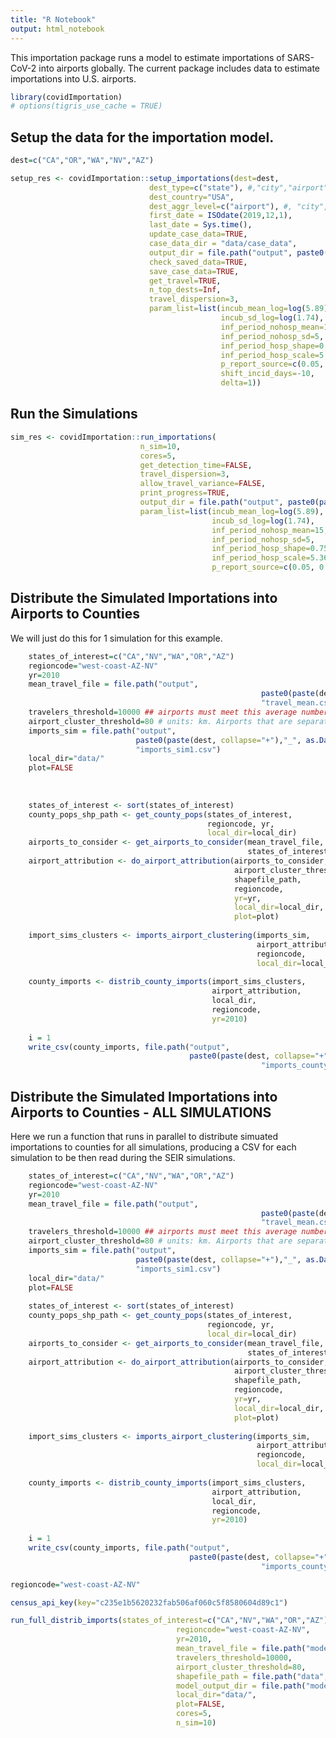 ```yaml
---
title: "R Notebook"
output: html_notebook
---
```


This importation package runs a model to estimate importations of SARS-CoV-2 into airports globally. The current package includes data to estimate importations into U.S. airports.

```r

library(covidImportation)
# options(tigris_use_cache = TRUE)

```

    
    
## Setup the data for the importation model.
    
```r

dest=c("CA","OR","WA","NV","AZ")

setup_res <- covidImportation::setup_importations(dest=dest,
                               dest_type=c("state"), #,"city","airport", "country"),
                               dest_country="USA",
                               dest_aggr_level=c("airport"), #, "city", "state", "country", "metro"),
                               first_date = ISOdate(2019,12,1),
                               last_date = Sys.time(),
                               update_case_data=TRUE,
                               case_data_dir = "data/case_data",
                               output_dir = file.path("output", paste0(paste(dest, collapse="+"),"_", as.Date(Sys.Date()))),
                               check_saved_data=TRUE,
                               save_case_data=TRUE,
                               get_travel=TRUE,
                               n_top_dests=Inf, 
                               travel_dispersion=3,
                               param_list=list(incub_mean_log=log(5.89),
                                               incub_sd_log=log(1.74),
                                               inf_period_nohosp_mean=15,
                                               inf_period_nohosp_sd=5,
                                               inf_period_hosp_shape=0.75,
                                               inf_period_hosp_scale=5.367,
                                               p_report_source=c(0.05, 0.25),
                                               shift_incid_days=-10,
                                               delta=1))

```


## Run the Simulations

```r

sim_res <- covidImportation::run_importations(
                             n_sim=10,
                             cores=5,
                             get_detection_time=FALSE,
                             travel_dispersion=3,
                             allow_travel_variance=FALSE,
                             print_progress=TRUE,
                             output_dir = file.path("output", paste0(paste(dest, collapse="+"),"_", as.Date(Sys.Date()))),
                             param_list=list(incub_mean_log=log(5.89),
                                             incub_sd_log=log(1.74),
                                             inf_period_nohosp_mean=15,
                                             inf_period_nohosp_sd=5,
                                             inf_period_hosp_shape=0.75,
                                             inf_period_hosp_scale=5.367,
                                             p_report_source=c(0.05, 0.25)))

```
    
    
    
## Distribute the Simulated Importations into Airports to Counties
We will just do this for 1 simulation for this example.

```r

    states_of_interest=c("CA","NV","WA","OR","AZ")
    regioncode="west-coast-AZ-NV"
    yr=2010
    mean_travel_file = file.path("output", 
                                                        paste0(paste(dest, collapse="+"),"_", as.Date(Sys.Date())), 
                                                        "travel_mean.csv")
    travelers_threshold=10000 ## airports must meet this average number of monthly travelers to be included
    airport_cluster_threshold=80 # units: km. Airports that are separated by Haversine distance
    imports_sim = file.path("output", 
                            paste0(paste(dest, collapse="+"),"_", as.Date(Sys.Date())), 
                            "imports_sim1.csv")
    local_dir="data/"
    plot=FALSE
    
    
    
    states_of_interest <- sort(states_of_interest)
    county_pops_shp_path <- get_county_pops(states_of_interest, 
                                            regioncode, yr, 
                                            local_dir=local_dir)
    airports_to_consider <- get_airports_to_consider(mean_travel_file, 
                                                     states_of_interest, travelers_threshold)
    airport_attribution <- do_airport_attribution(airports_to_consider,
                                                  airport_cluster_threshold,
                                                  shapefile_path,
                                                  regioncode,
                                                  yr=yr,
                                                  local_dir=local_dir,
                                                  plot=plot)
    
    import_sims_clusters <- imports_airport_clustering(imports_sim, 
                                                       airport_attribution, 
                                                       regioncode, 
                                                       local_dir=local_dir)
    
    county_imports <- distrib_county_imports(import_sims_clusters,
                                             airport_attribution,
                                             local_dir, 
                                             regioncode,
                                             yr=2010)
    
    i = 1
    write_csv(county_imports, file.path("output",
                                        paste0(paste(dest, collapse="+"),"_", as.Date(Sys.Date())), 
                                                        "imports_county_sim", i, ".csv"))

```




    
## Distribute the Simulated Importations into Airports to Counties - ALL SIMULATIONS
Here we run a function that runs in parallel to distribute simuated importations to counties for all simulations,
producing a CSV for each simulation to be then read during the SEIR simulations.

```r

    states_of_interest=c("CA","NV","WA","OR","AZ")
    regioncode="west-coast-AZ-NV"
    yr=2010
    mean_travel_file = file.path("output", 
                                                        paste0(paste(dest, collapse="+"),"_", as.Date(Sys.Date())), 
                                                        "travel_mean.csv")
    travelers_threshold=10000 ## airports must meet this average number of monthly travelers to be included
    airport_cluster_threshold=80 # units: km. Airports that are separated by Haversine distance
    imports_sim = file.path("output", 
                            paste0(paste(dest, collapse="+"),"_", as.Date(Sys.Date())), 
                            "imports_sim1.csv")
    local_dir="data/"
    plot=FALSE
    
    states_of_interest <- sort(states_of_interest)
    county_pops_shp_path <- get_county_pops(states_of_interest, 
                                            regioncode, yr, 
                                            local_dir=local_dir)
    airports_to_consider <- get_airports_to_consider(mean_travel_file, 
                                                     states_of_interest, travelers_threshold)
    airport_attribution <- do_airport_attribution(airports_to_consider,
                                                  airport_cluster_threshold,
                                                  shapefile_path,
                                                  regioncode,
                                                  yr=yr,
                                                  local_dir=local_dir,
                                                  plot=plot)
    
    import_sims_clusters <- imports_airport_clustering(imports_sim, 
                                                       airport_attribution, 
                                                       regioncode, 
                                                       local_dir=local_dir)
    
    county_imports <- distrib_county_imports(import_sims_clusters,
                                             airport_attribution,
                                             local_dir, 
                                             regioncode,
                                             yr=2010)
    
    i = 1
    write_csv(county_imports, file.path("output",
                                        paste0(paste(dest, collapse="+"),"_", as.Date(Sys.Date())), 
                                                        "imports_county_sim", i, ".csv"))

```



```r

regioncode="west-coast-AZ-NV"

census_api_key(key="c235e1b5620232fab506af060c5f8580604d89c1")

run_full_distrib_imports(states_of_interest=c("CA","NV","WA","OR","AZ"),
                                     regioncode="west-coast-AZ-NV",
                                     yr=2010,
                                     mean_travel_file = file.path("model_output", "importation", "travel_mean.csv"),
                                     travelers_threshold=10000,
                                     airport_cluster_threshold=80,
                                     shapefile_path = file.path("data", regioncode, "shp", paste0("counties_2010_", regioncode, ".shp")),
                                     model_output_dir = file.path("model_output", "importation"),
                                     local_dir="data/",
                                     plot=FALSE,
                                     cores=5,
                                     n_sim=10)

```




